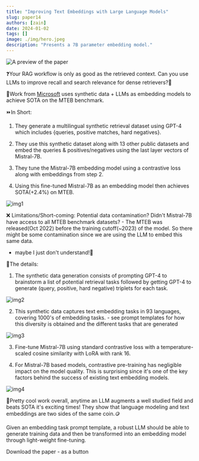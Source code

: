 ```yaml
---
title: "Improving Text Embeddings with Large Language Models"
slug: paper14
authors: [zain]
date: 2024-01-02
tags: []
image: ./img/hero.jpeg
description: "Presents a 7B parameter embedding model."
---
```

![A preview of the paper](./img/hero.jpeg)

<!-- truncate -->


❓Your RAG workflow is only as good as the retrieved context. Can you use LLMs to improve recall and search relevance for dense retrievers?🤔

📜Work from [Microsoft](https://arxiv.org/abs/2401.00368) uses synthetic data + LLMs as embedding models to achieve SOTA on the MTEB benchmark.


⏩In Short: 

1. They generate a multilingual synthetic retrieval dataset using GPT-4 which includes {queries, positive matches, hard negatives}. 

2. They use this synthetic dataset along with 13 other public datasets and embed the queries & positives/negatives using the last layer vectors of Mistral-7B.

3. They tune the Mistral-7B embedding model using a contrastive loss along with embeddings from step 2.

4. Using this fine-tuned Mistral-7B as an embedding model then achieves SOTA(+2.4%) on MTEB.

![img1](./img/GC1L3jXWwAAzeQx.jpeg)

❌ Limitations/Short-coming: Potential data contamination? Didn't Mistral-7B have access to all MTEB benchmark datasets? - The MTEB was released(Oct 2022) before the training cutoff(~2023) of the model. So there might be some contamination since we are using the LLM to embed this same data.

- maybe I just don't understand!🤷

📑The details:

1. The synthetic data generation consists of prompting GPT-4 to brainstorm a list of potential retrieval tasks followed by getting GPT-4 to generate (query, positive, hard negative) triplets for each task.

![img2](./img/GC1L-EdXgAA9QSZ.png)

2. This synthetic data captures text embedding tasks in 93 languages, covering 1000's of embedding tasks. - see prompt templates for how this diversity is obtained and the different tasks that are generated

![img3](./img/GC1MB5PXoAAqanX.jpeg)

3. Fine-tune Mistral-7B using standard contrastive loss with a temperature-scaled cosine similarity with LoRA with rank 16.

4. For Mistral-7B based models, contrastive pre-training has negligible impact on the model quality. This is surprising since it's one of the key factors behind the success of existing text embedding models.

![img4](./img/GC1Me0_XQAAkU1O.png)

🚀Pretty cool work overall, anytime an LLM augments a well studied field and beats SOTA it's exciting times! They show that language modeling and text embeddings are two sides of the same coin.🪙 

Given an embedding task prompt template, a robust LLM should be able to generate training data and then be transformed into an embedding model through light-weight fine-tuning.

<p>
  <DownloadButton link={require('./download/2401.00368.pdf').default}>Download the paper - as a button</DownloadButton>
</p>

<!-- We could create a specific template for Paper Review's -->

<WhatNext />
